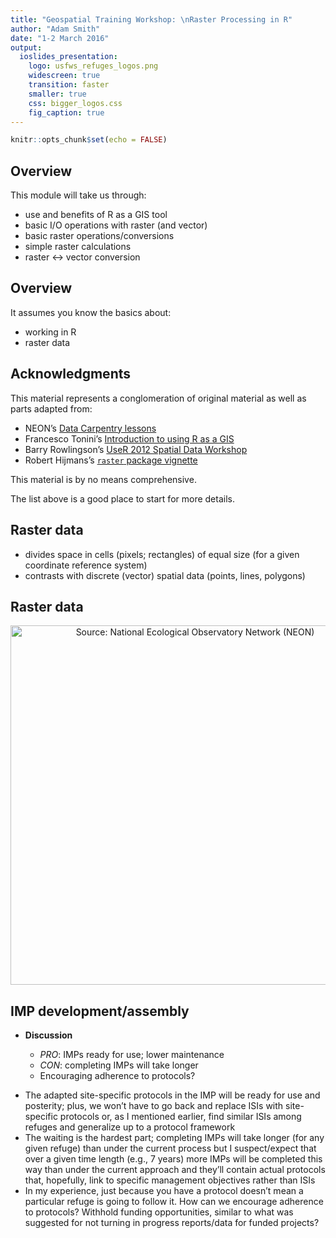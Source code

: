 ```yaml
---
title: "Geospatial Training Workshop: \nRaster Processing in R"
author: "Adam Smith"
date: "1-2 March 2016"
output:
  ioslides_presentation:
    logo: usfws_refuges_logos.png
    widescreen: true
    transition: faster
    smaller: true
    css: bigger_logos.css
    fig_caption: true
---
```


```r
knitr::opts_chunk$set(echo = FALSE)
```
## Overview

This module will take us through:

- use and benefits of R as a GIS tool
- basic I/O operations with raster (and vector)
- basic raster operations/conversions
- simple raster calculations
- raster &harr; vector conversion

## Overview

It assumes you know the basics about:

- working in R
- raster data

## Acknowledgments

This material represents a conglomeration of original material as well as parts adapted from:

- NEON's [Data Carpentry lessons](http://data-lessons.github.io/NEON-R-Spatial-Raster/)
- Francesco Tonini's [Introduction to using R as a GIS](https://github.com/f-tonini/GIS610_SpatialR)
- Barry Rowlingson's [UseR 2012 Spatial Data Workshop](http://www.maths.lancs.ac.uk/~rowlings/Teaching/UseR2012/)
- Robert Hijmans's [`raster` package vignette](https://cran.r-project.org/web/packages/raster/raster.pdf)

This material is by no means comprehensive. 

The list above is a good place to start for more details.

## Raster data

- divides space in cells (pixels; rectangles) of equal size (for a given coordinate reference system)
- contrasts with discrete (vector) spatial data (points, lines, polygons)

## Raster data

<p align="center">
  <img src="./images/raster_concept.png" alt="Source: National Ecological Observatory Network (NEON)" align="middle" style="width: 575px;"/>
</p>

## IMP development/assembly

- **Discussion**

    - *PRO*: IMPs ready for use; lower maintenance
    - *CON*: completing IMPs will take longer
    - Encouraging adherence to protocols?
    
<div class="notes">

- The adapted site-specific protocols in the IMP will be ready for use and posterity; plus, we won't have to go back and replace ISIs with site-specific protocols or, as I mentioned earlier, find similar ISIs among refuges and generalize up to a protocol framework
- The waiting is the hardest part; completing IMPs will take longer (for any given refuge) than under the current process but I suspect/expect that over a given time length (e.g., 7 years) more IMPs will be completed this way than under the current approach and they'll contain actual protocols that, hopefully, link to specific management objectives rather than ISIs 
- In my experience, just because you have a protocol doesn't mean a particular refuge is going to follow it.  How can we encourage adherence to protocols?  Withhold funding opportunities, similar to what was suggested for not turning in progress reports/data for funded projects?

</div> 

